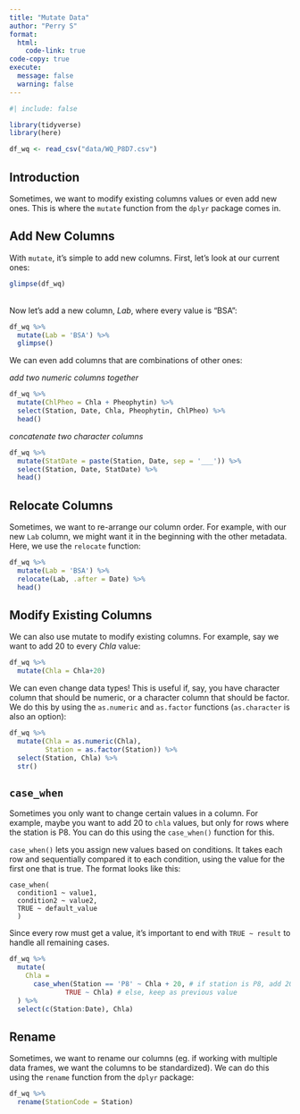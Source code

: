 ```yaml
---
title: "Mutate Data"
author: "Perry S"
format:
  html:
    code-link: true
code-copy: true
execute: 
  message: false
  warning: false
---
```


```r
#| include: false

library(tidyverse)
library(here)

df_wq <- read_csv("data/WQ_P8D7.csv")
```

## Introduction

Sometimes, we want to modify existing columns values or even add new ones. This is where the `mutate` function from the `dplyr` package comes in.

## Add New Columns

With `mutate`, it's simple to add new columns. First, let's look at our current ones:

```r
glimpse(df_wq)
```

\
Now let's add a new column, *Lab*, where every value is "BSA":

```r
df_wq %>%
  mutate(Lab = 'BSA') %>%
  glimpse()
```

We can even add columns that are combinations of other ones:

*add two numeric columns together*

```r
df_wq %>%
  mutate(ChlPheo = Chla + Pheophytin) %>%
  select(Station, Date, Chla, Pheophytin, ChlPheo) %>%
  head()
```

*concatenate two character columns*

```r
df_wq %>%
  mutate(StatDate = paste(Station, Date, sep = '___')) %>%
  select(Station, Date, StatDate) %>%
  head()
```

::: callout-note
## Relocate Columns

Sometimes, we want to re-arrange our column order. For example, with our new `Lab` column, we might want it in the beginning with the other metadata. Here, we use the `relocate` function:

```r
df_wq %>%
  mutate(Lab = 'BSA') %>%
  relocate(Lab, .after = Date) %>%
  head()
```
:::

## Modify Existing Columns

We can also use mutate to modify existing columns. For example, say we want to add 20 to every *Chla* value:

```r
df_wq %>%
  mutate(Chla = Chla+20)
```

We can even change data types! This is useful if, say, you have character column that should be numeric, or a character column that should be factor. We do this by using the `as.numeric` and `as.factor` functions (`as.character` is also an option):

```r
df_wq %>%
  mutate(Chla = as.numeric(Chla),
         Station = as.factor(Station)) %>%
  select(Station, Chla) %>%
  str()
```

## `case_when`

Sometimes you only want to change certain values in a column. For example, maybe you want to add 20 to `chla` values, but only for rows where the station is P8. You can do this using the `case_when()` function for this.

`case_when()` lets you assign new values based on conditions. It takes each row and sequentially compared it to each condition, using the value for the first one that is true. The format looks like this:

```         
case_when(
  condition1 ~ value1,
  condition2 ~ value2,
  TRUE ~ default_value
  )
```

Since every row must get a value, it’s important to end with `TRUE ~ result` to handle all remaining cases.

```r
df_wq %>%
  mutate(
    Chla =
      case_when(Station == 'P8' ~ Chla + 20, # if station is P8, add 20
              TRUE ~ Chla) # else, keep as previous value
  ) %>%
  select(c(Station:Date), Chla)
```

## Rename

Sometimes, we want to rename our columns (eg. if working with multiple data frames, we want the columns to be standardized). We can do this using the `rename` function from the `dplyr` package:

```r
df_wq %>%
  rename(StationCode = Station)
```
